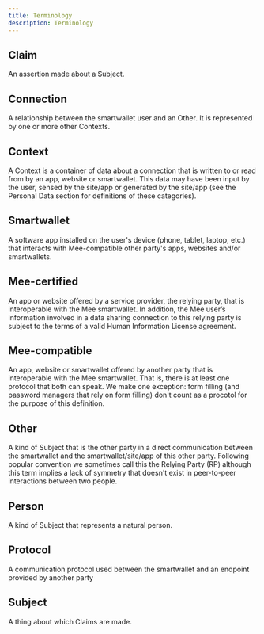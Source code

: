 ```yaml
---
title: Terminology
description: Terminology
---
```

## Claim

An assertion made about a Subject. 

## Connection

A relationship between the smartwallet user and an Other. It is represented by one or more other Contexts.

## Context

A Context is a container of data about a connection that is written to or read from by an app, website or smartwallet. This data may have been input by the user, sensed by the site/app or generated by the site/app (see the Personal Data section for definitions of these categories). 

## Smartwallet

A software app installed on the user's device (phone, tablet, laptop, etc.) that interacts with Mee-compatible other party's apps, websites and/or smartwallets.

## Mee-certified

An app or website offered by a service provider, the relying party, that is interoperable with the Mee smartwallet. In addition, the Mee user’s information involved in a data sharing connection to this relying party is subject to the terms of a valid Human Information License agreement.

## Mee-compatible

An app, website or smartwallet offered by another party that is interoperable with the Mee smartwallet. That is, there is at least one protocol that both can speak. We make one exception: form filling (and password managers that rely on form filling) don't count as a procotol for the purpose of this definition.

## Other

A kind of Subject that is the other party in a direct communication between the smartwallet and the smartwallet/site/app of this other party. Following popular convention we sometimes call this the Relying Party (RP) although this term implies a lack of symmetry that doesn't exist in peer-to-peer interactions between two people.

## Person

A kind of Subject that represents a natural person.

## Protocol

A communication protocol used between the smartwallet and an endpoint provided by another party

## Subject

A thing about which Claims are made.


